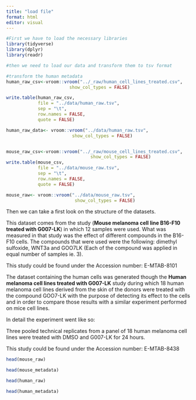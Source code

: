 ```yaml
---
title: "load file"
format: html
editor: visual
---
```


```r
#First we have to load the necessary libraries
library(tidyverse)
library(dplyr)
library(readr)
```

```r
#then we need to load our data and transform them to tsv format

#transform the human metadata
human_raw_csv<-vroom::vroom("../_raw/human_cell_lines_treated.csv",
                        show_col_types = FALSE) 

write.table(human_raw_csv,
            file = "../data/human_raw.tsv",
            sep = "\t",
            row.names = FALSE, 
            quote = FALSE)

human_raw_data<- vroom::vroom("../data/human_raw.tsv", 
                         show_col_types = FALSE)


mouse_raw_csv<-vroom::vroom("../_raw/mouse_cell_lines_treated.csv",
                                show_col_types = FALSE) 
write.table(mouse_csv,
            file = "../data/mouse_raw.tsv",
            sep = "\t",
            row.names = FALSE, 
            quote = FALSE)

mouse_raw<- vroom::vroom("../data/mouse_raw.tsv", 
                          show_col_types = FALSE)
```

Then we can take a first look on the structure of the datasets.

This dataset comes from the study (**Mouse melanoma cell line B16-F10 treated with G007-LK**) in which 12 samples were used. What was measured in that study was the effect of different compounds in the B16-F10 cells. The compounds that were used were the following: dimethyl sulfoxide, WNT3a and GOO7LK (Each of the compound was applied in equal number of samples ie. 3).

This study could be found under the Accession number: E-MTAB-8101

The dataset containing the human cells was generated though the **Human melanoma cell lines treated with G007-LK** study during which 18 human melanoma cell lines derived from the skin of the donors were treated with the compound GOO7-LK with the purpose of detecting its effect to the cells and in order to compare those results with a similar experiment performed on mice cell lines.

In detail the experiment went like so:

Three pooled technical replicates from a panel of 18 human melanoma cell lines were treated with DMSO and G007-LK for 24 hours.

This study could be found under the Accession number: E-MTAB-8438

```r
head(mouse_raw)
```

```r

head(mouse_metadata)
```

```r
head(human_raw)
```

```r
head(human_metadata)
```
